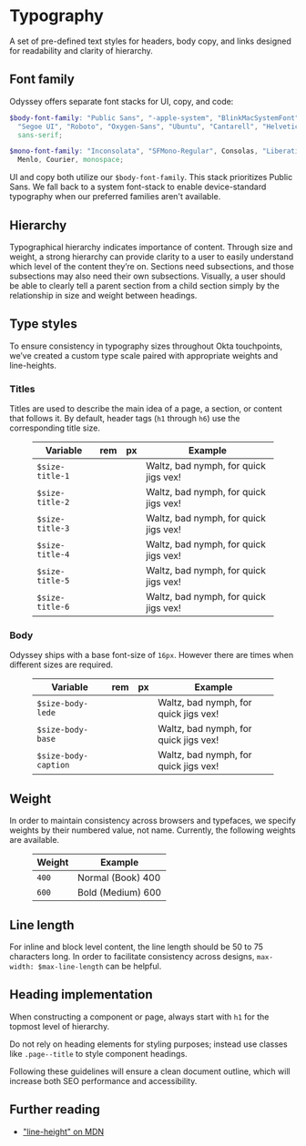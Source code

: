 
<Meta title="Guidelines/Typography" />

# Typography

A set of pre-defined text styles for headers, body copy, and links designed for readability and clarity of hierarchy.

## Font family

<p>
Odyssey offers separate font stacks for UI, copy, and code:

```scss
$body-font-family: "Public Sans", "-apple-system", "BlinkMacSystemFont",
  "Segoe UI", "Roboto", "Oxygen-Sans", "Ubuntu", "Cantarell", "Helvetica Neue",
  sans-serif;

$mono-font-family: "Inconsolata", "SFMono-Regular", Consolas, "Liberation Mono",
  Menlo, Courier, monospace;
```

</p>

UI and copy both utilize our `$body-font-family`. This stack prioritizes Public Sans. We fall back to a system font-stack to enable device-standard typography when our preferred families aren't available.

## Hierarchy

<Description>

Typographical hierarchy indicates importance of content. Through size and weight, a strong hierarchy can provide clarity to a user to easily understand which level of the content they’re on. Sections need subsections, and those subsections may also need their own subsections. Visually, a user should be able to clearly tell a parent section from a child section simply by the relationship in size and weight between headings.

</Description>

## Type styles

<Description>

To ensure consistency in typography sizes throughout Okta touchpoints, we’ve created a custom type scale paired with appropriate weights and line-heights.

</Description>

### Titles

<Description>

Titles are used to describe the main idea of a page, a section, or content that follows it. By default, header tags (`h1` through `h6`) use the corresponding title size.

</Description>

<Description>
  <figure class="ods-table--figure">
    <table class="ods-table type-title-sample--table">
      <thead>
        <tr>
          <th scope="column">Variable</th>
          <th scope="column">rem</th>
          <th scope="column">px</th>
          <th scope="column">Example</th>
        </tr>
      </thead>
      <tbody>
        <tr class="type-sample">
          <td class="type-sample--token">
            <code>$size-title-1</code>
          </td>
          <td class="type-sample--rem"></td>
          <td class="type-sample--px"></td>
          <td class="type-sample--example">
            Waltz, bad nymph, for quick jigs vex!
          </td>
        </tr>
        <tr class="type-sample">
          <td class="type-sample--token">
            <code>$size-title-2</code>
          </td>
          <td class="type-sample--rem"></td>
          <td class="type-sample--px"></td>
          <td class="type-sample--example">
            Waltz, bad nymph, for quick jigs vex!
          </td>
        </tr>
        <tr class="type-sample">
          <td class="type-sample--token">
            <code>$size-title-3</code>
          </td>
          <td class="type-sample--rem"></td>
          <td class="type-sample--px"></td>
          <td class="type-sample--example">
            Waltz, bad nymph, for quick jigs vex!
          </td>
        </tr>
        <tr class="type-sample">
          <td class="type-sample--token">
            <code>$size-title-4</code>
          </td>
          <td class="type-sample--rem"></td>
          <td class="type-sample--px"></td>
          <td class="type-sample--example">
            Waltz, bad nymph, for quick jigs vex!
          </td>
        </tr>
        <tr class="type-sample">
          <td class="type-sample--token">
            <code>$size-title-5</code>
          </td>
          <td class="type-sample--rem"></td>
          <td class="type-sample--px"></td>
          <td class="type-sample--example">
            Waltz, bad nymph, for quick jigs vex!
          </td>
        </tr>
        <tr class="type-sample">
          <td class="type-sample--token">
            <code>$size-title-6</code>
          </td>
          <td class="type-sample--rem"></td>
          <td class="type-sample--px"></td>
          <td class="type-sample--example">
            Waltz, bad nymph, for quick jigs vex!
          </td>
        </tr>
      </tbody>
    </table>
  </figure>
</Description>

### Body

<Description>

Odyssey ships with a base font-size of `16px`. However there are times when different sizes are required.

</Description>

<Description>
  <figure class="ods-table--figure">
    <table class="ods-table type-body-sample--table">
      <thead>
        <tr>
          <th scope="column">Variable</th>
          <th scope="column">rem</th>
          <th scope="column">px</th>
          <th scope="column">Example</th>
        </tr>
      </thead>
      <tbody>
        <tr class="type-sample-body">
          <td class="type-sample-body--token">
            <code>$size-body-lede</code>
          </td>
          <td class="type-sample-body--rem"></td>
          <td class="type-sample-body--px"></td>
          <td class="type-sample-body--example">
            Waltz, bad nymph, for quick jigs vex!
          </td>
        </tr>
        <tr class="type-sample-body">
          <td class="type-sample-body--token">
            <code>$size-body-base</code>
          </td>
          <td class="type-sample-body--rem"></td>
          <td class="type-sample-body--px"></td>
          <td class="type-sample-body--example">
            Waltz, bad nymph, for quick jigs vex!
          </td>
        </tr>
        <tr class="type-sample-body">
          <td class="type-sample-body--token">
            <code>$size-body-caption</code>
          </td>
          <td class="type-sample-body--rem"></td>
          <td class="type-sample-body--px"></td>
          <td class="type-sample-body--example">
            Waltz, bad nymph, for quick jigs vex!
          </td>
        </tr>
      </tbody>
    </table>
  </figure>
</Description>

## Weight

<Description>

In order to maintain consistency across browsers and typefaces, we specify weights by their numbered value, not name. Currently, the following weights are available.

</Description>

<Description>
  <figure class="ods-table--figure">
    <table class="ods-table">
      <thead>
        <tr>
          <th scope="column">Weight</th>
          <th scope="column">Example</th>
        </tr>
      </thead>
      <tbody>
        <tr>
          <td>
            <code>400</code>
          </td>
          <td class="type-sample--400">Normal (Book) 400</td>
        </tr>
        <tr>
          <td>
            <code>600</code>
          </td>
          <td class="type-sample--600">Bold (Medium) 600</td>
        </tr>
      </tbody>
    </table>
  </figure>
</Description>

## Line length

<Description>

For inline and block level content, the line length should be 50 to 75 characters long. In order to facilitate consistency across designs, `max-width: $max-line-length` can be helpful.

</Description>

## Heading implementation

<Description>

When constructing a component or page, always start with <code>h1</code> for the topmost level of hierarchy.

Do not rely on heading elements for styling purposes; instead use classes like <code>.page--title</code> to style component headings.

Following these guidelines will ensure a clean document outline, which will increase both SEO performance and accessibility.

</Description>

## Further reading

<Description>

- <a href="https://developer.mozilla.org/en-US/docs/Web/CSS/line-height">
    "line-height" on MDN
  </a>

</Description>
